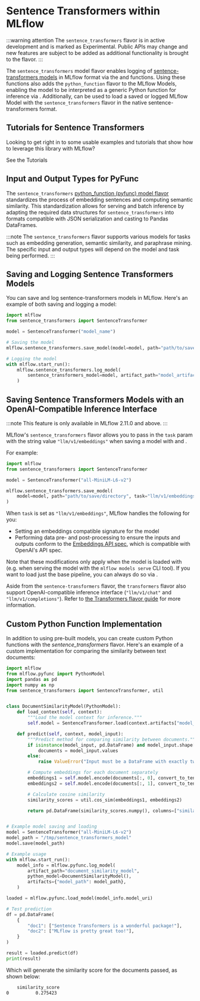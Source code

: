 
# Sentence Transformers within MLflow

:::warning attention
The `sentence_transformers` flavor is in active development and is marked as Experimental. Public APIs may change and new features are
subject to be added as additional functionality is brought to the flavor.
:::

The `sentence_transformers` model flavor enables logging of
[sentence-transformers models](https://www.sbert.net) in MLflow format via
the <APILink fn="mlflow.sentence_transformers.save_model" /> and <APILink fn="mlflow.sentence_transformers.log_model" /> functions. Using these
functions also adds the `python_function` flavor to the MLflow Models, enabling the model to be
interpreted as a generic Python function for inference via <APILink fn="mlflow.pyfunc.load_model" />.
Additionally, <APILink fn="mlflow.sentence_transformers.load_model" /> can be used to load a saved or logged MLflow
Model with the `sentence_transformers` flavor in the native sentence-transformers format.

## Tutorials for Sentence Transformers

Looking to get right in to some usable examples and tutorials that show how to leverage this library with MLflow?

<Link className="button button--primary" to="/llms/sentence-transformers#getting-started-with-the-mlflow-sentence-transformers-flavor-tutorials-and-guides">
  <span>See the Tutorials</span>
</Link>

## Input and Output Types for PyFunc

The `sentence_transformers` [python_function (pyfunc) model flavor](/models#pyfunc-model-flavor) standardizes
the process of embedding sentences and computing semantic similarity. This standardization allows for serving
and batch inference by adapting the required data structures for `sentence_transformers` into formats compatible with JSON serialization and casting to Pandas DataFrames.

:::note
The `sentence_transformers` flavor supports various models for tasks such as embedding generation, semantic similarity, and paraphrase mining. The specific input and output types will depend on the model and task being performed.
:::

## Saving and Logging Sentence Transformers Models

You can save and log sentence-transformers models in MLflow. Here's an example of both saving and logging a model:

```Python
import mlflow
from sentence_transformers import SentenceTransformer

model = SentenceTransformer("model_name")

# Saving the model
mlflow.sentence_transformers.save_model(model=model, path="path/to/save/directory")

# Logging the model
with mlflow.start_run():
    mlflow.sentence_transformers.log_model(
        sentence_transformers_model=model, artifact_path="model_artifact_path"
    )
```

## Saving Sentence Transformers Models with an OpenAI-Compatible Inference Interface

:::note
This feature is only available in MLflow 2.11.0 and above.
:::

MLflow's `sentence_transformers` flavor allows you to pass in the `task` param with the string value `"llm/v1/embeddings"`
when saving a model with <APILink fn="mlflow.sentence_transformers.save_model" /> and <APILink fn="mlflow.sentence_transformers.log_model" />.

For example:

```python
import mlflow
from sentence_transformers import SentenceTransformer

model = SentenceTransformer("all-MiniLM-L6-v2")

mlflow.sentence_transformers.save_model(
    model=model, path="path/to/save/directory", task="llm/v1/embeddings"
)
```

When `task` is set as `"llm/v1/embeddings"`, MLflow handles the following for you:

- Setting an embeddings compatible signature for the model
- Performing data pre- and post-processing to ensure the inputs and outputs conform to
  the [Embeddings API spec](https://mlflow.org/docs/latest/llms/deployments/index.html#embeddings),
  which is compatible with OpenAI's API spec.

Note that these modifications only apply when the model is loaded with <APILink fn="mlflow.pyfunc.load_model" /> (e.g. when
serving the model with the `mlflow models serve` CLI tool). If you want to load just the base pipeline, you can
always do so via <APILink fn="mlflow.sentence_transformers.load_model" />.

Aside from the `sentence-transformers` flavor, the `transformers` flavor also support OpenAI-compatible inference interface (`"llm/v1/chat"` and `"llm/v1/completions"`). Refer to
[the Transformers flavor guide](/llms/transformers/guide#saving-transformer-pipelines-with-an-openai-compatible-inference-interface) for more information.

## Custom Python Function Implementation

In addition to using pre-built models, you can create custom Python functions with the _sentence_transformers_ flavor. Here's an example of a custom
implementation for comparing the similarity between text documents:

```python
import mlflow
from mlflow.pyfunc import PythonModel
import pandas as pd
import numpy as np
from sentence_transformers import SentenceTransformer, util


class DocumentSimilarityModel(PythonModel):
    def load_context(self, context):
        """Load the model context for inference."""
        self.model = SentenceTransformer.load(context.artifacts["model_path"])

    def predict(self, context, model_input):
        """Predict method for comparing similarity between documents."""
        if isinstance(model_input, pd.DataFrame) and model_input.shape[1] == 2:
            documents = model_input.values
        else:
            raise ValueError("Input must be a DataFrame with exactly two columns.")

        # Compute embeddings for each document separately
        embeddings1 = self.model.encode(documents[:, 0], convert_to_tensor=True)
        embeddings2 = self.model.encode(documents[:, 1], convert_to_tensor=True)

        # Calculate cosine similarity
        similarity_scores = util.cos_sim(embeddings1, embeddings2)

        return pd.DataFrame(similarity_scores.numpy(), columns=["similarity_score"])


# Example model saving and loading
model = SentenceTransformer("all-MiniLM-L6-v2")
model_path = "/tmp/sentence_transformers_model"
model.save(model_path)

# Example usage
with mlflow.start_run():
    model_info = mlflow.pyfunc.log_model(
        artifact_path="document_similarity_model",
        python_model=DocumentSimilarityModel(),
        artifacts={"model_path": model_path},
    )

loaded = mlflow.pyfunc.load_model(model_info.model_uri)

# Test prediction
df = pd.DataFrame(
    {
        "doc1": ["Sentence Transformers is a wonderful package!"],
        "doc2": ["MLflow is pretty great too!"],
    }
)

result = loaded.predict(df)
print(result)
```

Which will generate the similarity score for the documents passed, as shown below:

```bash
    similarity_score
0          0.275423
```
